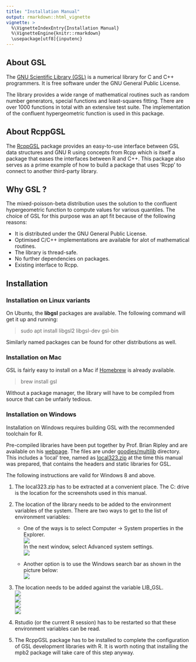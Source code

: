 ```yaml
---
title: "Installation Manual"
output: rmarkdown::html_vignette
vignette: >
  %\VignetteIndexEntry{Installation Manual}
  %\VignetteEngine{knitr::rmarkdown}
  \usepackage[utf8]{inputenc}
---
```



## About GSL

The [GNU Scientific Library (GSL)](https://www.gnu.org/software/gsl/) is a numerical library for C and C++ programmers. It is free software under the GNU General Public License.

The library provides a wide range of mathematical routines such as random number generators, special functions and least-squares fitting. There are over 1000 functions in total with an extensive test suite. The implementation of the confluent hypergeometric function is used in this package.

## About RcppGSL

The [RcppGSL](http://dirk.eddelbuettel.com/code/rcpp.gsl.html) package provides an easy-to-use interface between GSL data structures and GNU R using concepts from Rcpp which is itself a package that eases the interfaces between R and C++. This package also serves as a prime example of how to build a package that uses 'Rcpp' to connect to another third-party library.

## Why GSL ?

The mixed-poisson-beta distribution uses the solution to the confluent hypergeometric function to compute values for various quantiles. The choice of GSL for this purpose was an apt fit because of the following reasons:

* It is distributed under the GNU General Public License.
* Optimised C/C++ implementations are available for alot of mathematical routines.
* The library is thread-safe.
* No further dependencies on packages.
* Existing interface to Rcpp.

## Installation
### Installation on Linux variants

On Ubuntu, the **libgsl** packages are available. The following command will get it up and running:

> sudo apt install libgsl2 libgsl-dev gsl-bin

Similarly named packages can be found for other distributions as well.

### Installation on Mac

GSL is fairly easy to install on a Mac if [Homebrew](https://brew.sh/) is already available.

> brew install gsl

Without a package manager, the library will have to be compiled from source that can be unfairly tedious.

### Installation on Windows

Installation on Windows requires building GSL with the recommended toolchain for R.

Pre-compiled libraries have been put together by Prof. Brian Ripley and are available on his [webpage](http://www.stats.ox.ac.uk/pub/Rtools/). The files are under [goodies/multilib](http://www.stats.ox.ac.uk/pub/Rtools/goodies/multilib/) directory. This includes a 'local' tree, named as [local323.zip](http://www.stats.ox.ac.uk/pub/Rtools/goodies/multilib/local323.zip) at the time this manual was prepared, that contains the headers and static libraries for GSL.

The following instructions are vaild for Windows 8 and above.

1. The local323.zip has to be extracted at a convenient place. The C: drive is the location for the screenshots used in this manual.
2. The location of the library needs to be added to the environment variables of the system. There are two ways to get to the list of environment variables:

    * One of the ways is to select Computer -> System properties in the Explorer.  
    ![](windows-1.png)  
    In the next window, select Advanced system settings.  
    ![](windows-2.png)
    
    * Another option is to use the Windows search bar as shown in the picture below:  
    ![](windows-3.png)
3. The location needs to be added against the variable LIB_GSL.  
    ![](windows-4.png)  
    ![](windows-5.png)  
    ![](windows-6.png)  
    ![](windows-7.png)  
4. Rstudio (or the current R session) has to be restarted so that these environment variables can be read.
5. The RcppGSL package has to be installed to complete the configuration of GSL development libraries with R. It is worth noting that installing the mpb2 package will take care of this step anyway.

